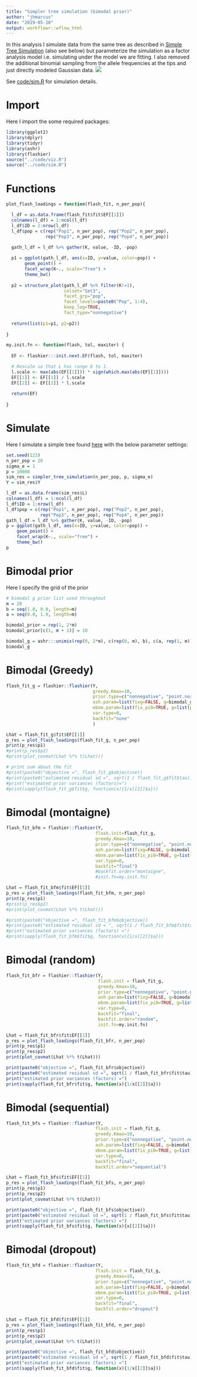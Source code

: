 ```yaml
---
title: "Simpler tree simulation (bimodal prior)"
author: "jhmarcus"
date: "2019-05-10"
output: workflowr::wflow_html
---
```


In this analysis I simulate data from the same tree as described in [Simple Tree Simulation](simple_tree_simulation.html) (also see below) but parameterize the simulation as a factor analysis model i.e. simulating under the model we are fitting. I also removed the additional binomial sampling from the allele frequencies at the tips and just directly modeled Gaussian data. 
![](https://www.dropbox.com/s/atw1xuuzavxf1ce/treemix.png?raw=1)

See [code/sim.R](https://github.com/jhmarcus/drift-workflow/tree/master/code/sim.R) for simulation details.

# Import

Here I import the some required packages:

```r
library(ggplot2)
library(dplyr)
library(tidyr)
library(ashr)
library(flashier)
source("../code/viz.R")
source("../code/sim.R")
```

# Functions

```r
plot_flash_loadings = function(flash_fit, n_per_pop){

  l_df = as.data.frame(flash_fit$fit$EF[[1]])
  colnames(l_df) = 1:ncol(l_df)
  l_df$ID = 1:nrow(l_df)
  l_df$pop = c(rep("Pop1", n_per_pop), rep("Pop2", n_per_pop),
               rep("Pop3", n_per_pop), rep("Pop4", n_per_pop))
  
  gath_l_df = l_df %>% gather(K, value, -ID, -pop) 

  p1 = ggplot(gath_l_df, aes(x=ID, y=value, color=pop)) + 
       geom_point() +
       facet_wrap(K~., scale="free") +
       theme_bw() 
  
  p2 = structure_plot(gath_l_df %>% filter(K!=1), 
                      colset="Set3", 
                      facet_grp="pop", 
                      facet_levels=paste0("Pop", 1:4),
                      keep_leg=TRUE,
                      fact_type="nonnegative") 
  
  return(list(p1=p1, p2=p2))
  
}

my.init.fn <- function(flash, tol, maxiter) {
  
  EF <- flashier:::init.next.EF(flash, tol, maxiter)

  # Rescale so that L has range 0 to 1.
  l.scale <- max(abs(EF[[1]])) * sign(which.max(abs(EF[[1]])))
  EF[[1]] <- EF[[1]] / l.scale
  EF[[2]] <- EF[[2]] * l.scale
  
  return(EF)
  
}
```

# Simulate

Here I simulate a simple tree found [here](simpler_tree_simulation.html) with the below parameter settings:

```r
set.seed(123)
n_per_pop = 20
sigma_e = 1
p = 10000
sim_res = simpler_tree_simulation(n_per_pop, p, sigma_e)
Y = sim_res$Y

l_df = as.data.frame(sim_res$L)
colnames(l_df) = 1:ncol(l_df)
l_df$ID = 1:nrow(l_df)
l_df$pop = c(rep("Pop1", n_per_pop), rep("Pop2", n_per_pop),
             rep("Pop3", n_per_pop), rep("Pop4", n_per_pop))
gath_l_df = l_df %>% gather(K, value, -ID, -pop) 
p = ggplot(gath_l_df, aes(x=ID, y=value, color=pop)) + 
    geom_point() +
    facet_wrap(K~., scale="free") +
    theme_bw() 
p
```

# Bimodal prior

Here I specify the grid of the prior

```r
# bimodal g prior list used throughout
m = 20
b = seq(1.0, 0.0, length=m)
a = seq(0.0, 1.0, length=m)

bimodal_prior = rep(1, 2*m)
bimodal_prior[c(1, m + 1)] = 10

bimodal_g = ashr:::unimix(rep(0, 2*m), c(rep(0, m), b), c(a, rep(1, m)))
bimodal_g
```

# Bimodal (Greedy)

```r
flash_fit_g = flashier::flashier(Y, 
                                 greedy.Kmax=10,
                                 prior.type=c("nonnegative", "point.normal"),
                                 ash.param=list(fixg=FALSE, g=bimodal_g, method=NULL),
                                 ebnm.param=list(fix_pi0=TRUE, g=list(pi0=0)),
                                 var.type=0,                                                            
                                 backfit="none"
                                 )

Lhat = flash_fit_g$fit$EF[[1]]
p_res = plot_flash_loadings(flash_fit_g, n_per_pop)
print(p_res$p1)
#print(p_res$p2)
#print(plot_covmat(Lhat %*% t(Lhat)))

# print sum about the fit
#print(paste0("objective =", flash_fit_g$objective))
#print(paste0("estimated residual sd =", sqrt(1 / flash_fit_g$fit$tau)))
#print("estimated prior variances (factors)=")
#print(sapply(flash_fit_g$fit$g, function(x){1/x[[2]]$a}))
```

# Bimodal (montaigne)

```r
flash_fit_bfm = flashier::flashier(Y, 
                                  flash.init=flash_fit_g,
                                  greedy.Kmax=10,
                                  prior.type=c("nonnegative", "point.normal"),
                                  ash.param=list(fixg=FALSE, g=bimodal_g),
                                  ebnm.param=list(fix_pi0=TRUE, g=list(pi0=0)),
                                  var.type=0,
                                  backfit="final")
                                  #backfit.order="montaigne",
                                  #init.fn=my.init.fn)

Lhat = flash_fit_bfm$fit$EF[[1]]
p_res = plot_flash_loadings(flash_fit_bfm, n_per_pop)
print(p_res$p1)
#print(p_res$p2)
#print(plot_covmat(Lhat %*% t(Lhat)))

#print(paste0("objective =", flash_fit_bfm$objective))
#print(paste0("estimated residual sd = ", sqrt(1 / flash_fit_bfm$fit$tau)))
#print("estimated prior variances (factors) =")
#print(sapply(flash_fit_bfm$fit$g, function(x){1/x[[2]]$a}))
```

# Bimodal (random)

```r
flash_fit_bfr = flashier::flashier(Y, 
                                   flash.init = flash_fit_g,
                                   greedy.Kmax=10,
                                   prior.type=c("nonnegative", "point.normal"),
                                   ash.param=list(fixg=FALSE, g=bimodal_g),
                                   ebnm.param=list(fix_pi0=TRUE, g=list(pi0=0)),
                                   var.type=0,
                                   backfit="final",
                                   backfit.order="random",
                                   init.fn=my.init.fn)

Lhat = flash_fit_bfr$fit$EF[[1]]
p_res = plot_flash_loadings(flash_fit_bfr, n_per_pop)
print(p_res$p1)
print(p_res$p2)
print(plot_covmat(Lhat %*% t(Lhat)))

print(paste0("objective =", flash_fit_bfr$objective))
print(paste0("estimated residual sd =", sqrt(1 / flash_fit_bfr$fit$tau)))
print("estimated prior variances (factors) =")
print(sapply(flash_fit_bfr$fit$g, function(x){1/x[[2]]$a}))
```

# Bimodal (sequential)

```r
flash_fit_bfs = flashier::flashier(Y, 
                                  flash.init = flash_fit_g,
                                  greedy.Kmax=10,
                                  prior.type=c("nonnegative", "point.normal"),
                                  ash.param=list(fixg=FALSE, g=bimodal_g),
                                  ebnm.param=list(fix_pi0=TRUE, g=list(pi0=0)),
                                  var.type=0,
                                  backfit="final",
                                  backfit.order="sequential")

Lhat = flash_fit_bfs$fit$EF[[1]]
p_res = plot_flash_loadings(flash_fit_bfs, n_per_pop)
print(p_res$p1)
print(p_res$p2)
print(plot_covmat(Lhat %*% t(Lhat)))

print(paste0("objective =", flash_fit_bfs$objective))
print(paste0("estimated residual sd =", sqrt(1 / flash_fit_bfs$fit$tau)))
print("estimated prior variances (factors) =")
print(sapply(flash_fit_bfs$fit$g, function(x){x[[2]]$a}))
```

# Bimodal (dropout)

```r
flash_fit_bfd = flashier::flashier(Y, 
                                  flash.init = flash_fit_g,
                                  greedy.Kmax=10,
                                  prior.type=c("nonnegative", "point.normal"),
                                  ash.param=list(fixg=FALSE, g=bimodal_g),
                                  ebnm.param=list(fix_pi0=TRUE, g=list(pi0=0)),
                                  var.type=0,
                                  backfit="final",
                                  backfit.order="dropout")

Lhat = flash_fit_bfd$fit$EF[[1]]
p_res = plot_flash_loadings(flash_fit_bfd, n_per_pop)
print(p_res$p1)
print(p_res$p2)
print(plot_covmat(Lhat %*% t(Lhat)))

print(paste0("objective =", flash_fit_bfd$objective))
print(paste0("estimated residual sd =", sqrt(1 / flash_fit_bfd$fit$tau)))
print("estimated prior variances (factors) =")
print(sapply(flash_fit_bfd$fit$g, function(x){1/x[[2]]$a}))
```

